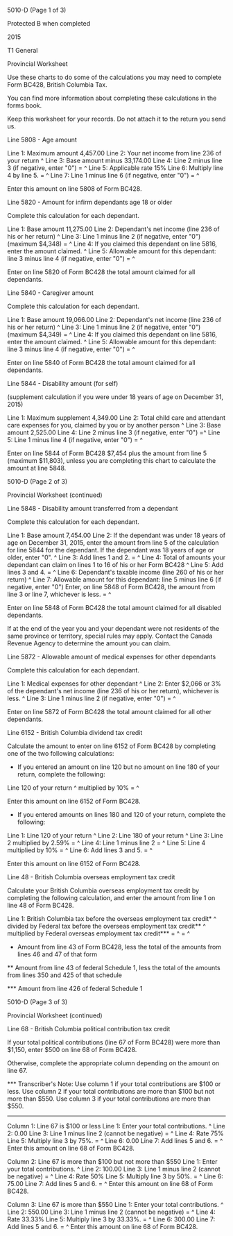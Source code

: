﻿5010-D (Page 1 of 3) 
 
Protected B when completed 
 
2015 
 
T1 General 
 
Provincial Worksheet 
 
Use these charts to do some of the calculations you may need to complete Form 
BC428, British Columbia Tax. 
 
You can find more information about completing these calculations in the 
forms book. 
 
Keep this worksheet for your records. Do not attach it to the return you send 
us. 
 
Line 5808 - Age amount 
 
Line 1: Maximum amount 4,457.00 
Line 2: Your net income from line 236 of your return ^
Line 3: Base amount minus 33,174.00 
Line 4: Line 2 minus line 3 (if negative, enter "0") = ^
Line 5: Applicable rate 15% 
Line 6: Multiply line 4 by line 5. = ^
Line 7: Line 1 minus line 6 (if negative, enter "0") = ^
 
Enter this amount on line 5808 of Form BC428. 
 
Line 5820 - Amount for infirm dependants age 18 or older 
 
Complete this calculation for each dependant. 
 
Line 1: Base amount 11,275.00 
Line 2: Dependant's net income (line 236 of his or her return) ^
Line 3: Line 1 minus line 2 (if negative, enter "0") (maximum $4,348) = ^
Line 4: If you claimed this dependant on line 5816, enter the amount claimed. 
^
Line 5: Allowable amount for this dependant: line 3 minus line 4 (if 
negative, enter "0") = ^
 
Enter on line 5820 of Form BC428 the total amount claimed for all dependants. 
 
Line 5840 - Caregiver amount 
 
Complete this calculation for each dependant. 
 
Line 1: Base amount 19,066.00 
Line 2: Dependant's net income (line 236 of his or her return) ^
Line 3: Line 1 minus line 2 (if negative, enter "0") (maximum $4,349) = ^
Line 4: If you claimed this dependant on line 5816, enter the amount claimed. 
^
Line 5: Allowable amount for this dependant: line 3 minus line 4 (if 
negative, enter "0") = ^
 
Enter on line 5840 of Form BC428 the total amount claimed for all dependants. 
 
Line 5844 - Disability amount (for self) 
 
(supplement calculation if you were under 18 years of age on December 31, 
2015) 
 
Line 1: Maximum supplement 4,349.00 
Line 2: Total child care and attendant care expenses for you, claimed by you 
or by another person ^
Line 3: Base amount 2,525.00 
Line 4: Line 2 minus line 3 (if negative, enter "0") =^
Line 5: Line 1 minus line 4 (if negative, enter "0") = ^
 
Enter on line 5844 of Form BC428 $7,454 plus the amount from line 5 (maximum 
$11,803), unless you are completing this chart to calculate the amount at 
line 5848. 
 
 
5010-D (Page 2 of 3) 
 
Provincial Worksheet (continued) 
 
Line 5848 - Disability amount transferred from a dependant 
 
Complete this calculation for each dependant. 
 
Line 1: Base amount 7,454.00 
Line 2: If the dependant was under 18 years of age on December 31, 2015, 
enter the amount from line 5 of the calculation for line 5844 for the 
dependant. If the dependant was 18 years of age or older, enter "0". ^
Line 3: Add lines 1 and 2. = ^
Line 4: Total of amounts your dependant can claim on lines 1 to 16 of his or 
her Form BC428 ^
Line 5: Add lines 3 and 4. = ^
Line 6: Dependant's taxable income (line 260 of his or her return) ^
Line 7: Allowable amount for this dependant: line 5 minus line 6 (if 
negative, enter "0") Enter, on line 5848 of Form BC428, the amount from line 
3 or line 7, whichever is less. = ^
 
Enter on line 5848 of Form BC428 the total amount claimed for all disabled 
dependants. 
 
If at the end of the year you and your dependant were not residents of the 
same province or territory, special rules may apply. Contact the Canada 
Revenue Agency to determine the amount you can claim. 
 
Line 5872 - Allowable amount of medical expenses for other dependants 
 
Complete this calculation for each dependant. 
 
Line 1: Medical expenses for other dependant ^
Line 2: Enter $2,066 or 3% of the dependant's net income (line 236 of his or 
her return), whichever is less. ^
Line 3: Line 1 minus line 2 (if negative, enter "0") = ^
 
Enter on line 5872 of Form BC428 the total amount claimed for all other 
dependants. 
 
Line 6152 - British Columbia dividend tax credit 
 
Calculate the amount to enter on line 6152 of Form BC428 by completing one of 
the two following calculations: 
 
- If you entered an amount on line 120 but no amount on line 180 of your 
return, complete the following: 
 
Line 120 of your return ^
multiplied by 10% = ^
 
Enter this amount on line 6152 of Form BC428. 
 
- If you entered amounts on lines 180 and 120 of your return, complete the 
following: 
 
Line 1: Line 120 of your return ^
Line 2: Line 180 of your return ^
Line 3: Line 2 multiplied by 2.59% = ^
Line 4: Line 1 minus line 2 = ^
Line 5: Line 4 multiplied by 10% = ^
Line 6: Add lines 3 and 5. = ^
 
Enter this amount on line 6152 of Form BC428. 
 
Line 48 - British Columbia overseas employment tax credit 
 
Calculate your British Columbia overseas employment tax credit by completing 
the following calculation, and enter the amount from line 1 on line 48 of 
Form BC428. 
 
Line 1: British Columbia tax before the overseas employment tax credit* ^
divided by Federal tax before the overseas employment tax credit** ^
multiplied by Federal overseas employment tax credit*** = ^
= ^
 
* Amount from line 43 of Form BC428, less the total of the amounts from lines 
46 and 47 of that form 
 
** Amount from line 43 of federal Schedule 1, less the total of the amounts 
from lines 350 and 425 of that schedule 
 
*** Amount from line 426 of federal Schedule 1 
 
 
5010-D (Page 3 of 3) 
 
Provincial Worksheet (continued) 
 
Line 68 - British Columbia political contribution tax credit 
 
If your total political contributions (line 67 of Form BC428) were more than 
$1,150, enter $500 on line 68 of Form BC428. 
 
Otherwise, complete the appropriate column depending on the amount on line 
67. 
 
*** Transcriber's Note: Use column 1 if your total contributions are $100 or 
less. Use column 2 if your total contributions are more than $100 but not 
more than $550. Use column 3 if your total contributions are more than $550. 
*** 
 
Column 1: Line 67 is $100 or less 
Line 1: Enter your total contributions. ^
Line 2: 0.00 
Line 3: Line 1 minus line 2 (cannot be negative) = ^
Line 4: Rate 75% 
Line 5: Multiply line 3 by 75%. = ^
Line 6: 0.00 
Line 7: Add lines 5 and 6. = ^
Enter this amount on line 68 of Form BC428. 
 
Column 2: Line 67 is more than $100 but not more than $550 
Line 1: Enter your total contributions. ^
Line 2: 100.00 
Line 3: Line 1 minus line 2 (cannot be negative) = ^
Line 4: Rate 50% 
Line 5: Multiply line 3 by 50%. = ^
Line 6: 75.00 
Line 7: Add lines 5 and 6. = ^
Enter this amount on line 68 of Form BC428. 
 
Column 3: Line 67 is more than $550 
Line 1: Enter your total contributions. ^
Line 2: 550.00 
Line 3: Line 1 minus line 2 (cannot be negative) = ^
Line 4: Rate 33.33% 
Line 5: Multiply line 3 by 33.33%. = ^
Line 6: 300.00 
Line 7: Add lines 5 and 6. = ^
Enter this amount on line 68 of Form BC428.
